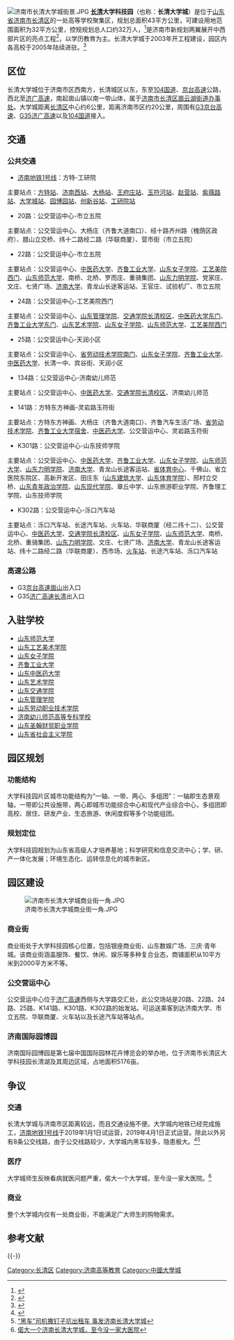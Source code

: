 [[File:济南市长清大学城街景.JPG|thumb]]
'''[[长清|长清]]大学科技园'''（也称：'''长清大学城'''）是位于[[山东省|山东省]][[济南市|济南市]][[长清区|长清区]]的一处高等学校聚集区，规划总面积43平方公里，可建设用地范围面积为32平方公里，控规规划总人口约32万人，<ref>{{Cite web|url=http://www.xijin.gov.cn/system/2012/10/26/011117452.shtml|title=大学科技园片区简介|date=2012-10-26|deadurl=yes|archiveurl=https://web.archive.org/web/20121209190726/http://www.xijin.gov.cn/system/2012/10/26/011117452.shtml|archivedate=2012-12-09}}</ref>是济南市新规划两翼展开中西部片区的亮点工程<ref>{{Cite web|url=http://www.jinan.gov.cn/art/2007/1/15/art_794_7754.html|title=大学科技园建设|date=2007-01-15}}{{dead link|date=2018年5月 |bot=InternetArchiveBot |fix-attempted=yes }}</ref>，以学历教育为主。长清大学城于2003年开工程建设，园区内各高校于2005年陆续进驻。<ref>{{Cite web|url=http://www.jinan.gov.cn/art/2007/1/18/art_794_7419.html|title=济南长清大学科技园启用|date=2007-01-18}}{{dead link|date=2018年5月 |bot=InternetArchiveBot |fix-attempted=yes }}</ref>
==区位==
长清大学城位于济南市区西南方，长清城区以东，东至[[104国道|104国道]]、[[京台高速|京台高速]]公路，西北至[[济广高速|济广高速]]，南起崮山镇以南一带山体，属于[[济南市|济南市]][[长清区|长清区]][[崮云湖街道办事处|崮云湖街道办事处]]。大学城距离[[长清区|长清区]]中心约6公里，距离济南市区约20公里，周围有[[G3|G3]][[京台高速|京台高速]]、[[G35|G35]][[济广高速|济广高速]]以及[[104国道|104国道]]接入。

==交通==
===公共交通===
*[[济南轨道交通1号线|济南地铁1号线]]：方特-工研院
主要站点：[[方特站|方特站]]、[[济南西站_(济南地铁)|济南西站]]、[[大杨站|大杨站]]、[[王府庄站|王府庄站]]、[[玉符河站|玉符河站]]、[[赵营站|赵营站]]、[[紫薇路站|紫薇路站]]、[[大学城站_(济南地铁)|大学城站]]、[[园博园站_(济南地铁)|园博园站]]、[[创新谷站|创新谷站]]、[[工研院站|工研院站]]

*20路：公交营运中心-市立五院
主要站点：公交营运中心、大杨庄（齐鲁大道南口）、经十路齐州路（槐荫区政府）、腊山立交桥、纬十二路经二路（华联商厦）、营市街（市立五院）

*22路：公交营运中心-市立五院
主要站点：公交营运中心、[[山东中医药大学|中医药大学]]、[[齐鲁工业大学|齐鲁工业大学]]、[[山东女子学院|山东女子学院]]、[[山东工艺美术学院|工艺美院西门]]、[[山东师范大学|山东师范大学]]、南桥、北桥、罗而庄、重骑集团、[[山东力明学院|山东力明学院]]、党家庄、文庄、七贤广场、[[济南大学|济南大学]]、青龙山长途客运站、王官庄、试验机厂、市立五院

*24路：公交营运中心-工艺美院西门
主要站点：公交营运中心、[[山东管理学院|山东管理学院]]、[[山东交通学院|交通学院长清校区]]、[[山东中医药大学|中医药大学东门]]、[[齐鲁工业大学|齐鲁工业大学东门]]、[[山东艺术学院|山东艺术学院]]、[[山东女子学院|山东女子学院]]、[[山东师范大学|山东师范大学]]、[[山东工艺美术学院|工艺美院西门]]

*25路：公交营运中心-天润小区
主要站点：公交营运中心、[[山东劳动职业技术学院|省劳动技术学院南门]]、[[山东女子学院|山东女子学院]]、[[齐鲁工业大学|齐鲁工业大学]]、[[山东中医药大学|中医药大学]]、长清一中、宾谷街、天润小区

*134路：公交营运中心-济南幼儿师范
主要站点：公交营运中心、[[山东中医药大学|中医药大学]]、[[山东交通学院|交通学院长清校区]]、济南幼儿师范

*141路：方特东方神画-灵岩路玉符街
主要站点：方特东方神画、大杨庄（齐鲁大道南口）、齐鲁汽车生活广场、[[山东劳动职业技术学院|省劳动技术学院]]、[[齐鲁工业大学|齐鲁工业大学宿舍]]、[[山东中医药大学|中医药大学]]、公交营运中心、灵岩路玉符街

*K301路：公交营运中心-山东技师学院
主要站点：公交营运中心、[[山东中医药大学|中医药大学]]、[[齐鲁工业大学|齐鲁工业大学]]、[[山东女子学院|山东女子学院]]、[[山东师范大学|山东师范大学]]、[[山东力明学院|山东力明学院]]、[[济南大学|济南大学]]、青龙山长途客运站、[[山东省体育中心|省体育中心]]、千佛山、省立医院东院区、高新开发区、田庄东（[[山东建筑大学|山东建筑大学]]、[[山东体育学院|山东体育学院]]）、邢村立交桥、[[山东青年政治学院|山东青年政治学院]]、[[山东现代学院|山东现代学院]]、章丘中学、山东旅游职业学院、齐鲁理工学院、山东技师学院

*K302路：公交营运中心-泺口汽车站
主要站点：泺口汽车站、长途汽车站、火车站、华联商厦（经二纬十二）、公交营运中心、[[山东中医药大学|中医药大学]]、[[山东交通学院|交通学院长清校区]]、[[山东女子学院|山东女子学院]]、[[山东师范大学|山东师范大学]]、南桥、北桥、重骑集团、[[山东力明学院|山东力明学院]]、文庄、七贤广场、[[济南大学|济南大学]]、青龙山长途客运站、纬十二路经二路（华联商厦）、西市场、[[济南站|火车站]]、长途汽车站、泺口汽车站

===高速公路===
*G3[[京台高速|京台高速]][[崮山|崮山]]出入口
*G35[[济广高速|济广高速]][[长清|长清]]出入口

==入驻学校==
*[[山东师范大学|山东师范大学]]
*[[山东工艺美术学院|山东工艺美术学院]]
*[[山东女子学院|山东女子学院]]
*[[齐鲁工业大学|齐鲁工业大学]]
*[[山东中医药大学|山东中医药大学]]
*[[山东艺术学院|山东艺术学院]]
*[[山东交通学院|山东交通学院]]
*[[山东管理学院|山东管理学院]]
*[[山东劳动职业技术学院|山东劳动职业技术学院]]
*[[济南幼儿师范高等专科学校|济南幼儿师范高等专科学校]]
*[[山东圣翰财贸职业学院|山东圣翰财贸职业学院]]
*[[山东省社会主义学院|山东省社会主义学院]]

==园区规划==
===功能结构===
大学科技园片区城市功能结构为“一轴、一带、两心、多组团”：一轴即生态景观轴，一带即公共设施带，两心即城市功能综合中心和现代产业综合中心，多组团即高校、居住、研发产业、生态旅游、休闲度假等多个功能组团。
===规划定位===
大学科技园规划为山东省高级人才培养基地；科学研究和信息交流中心；学、研、产一体化发展；环境生态化、运转信息化的城市新区。

==园区建设==
[[File:济南市长清大学城商业街一角.JPG|thumb]]

===商业街===
商业街处于大学科技园核心位置，包括银座商业街、山东数娱广场、三庆·青年城。该商业街涵盖服饰、餐饮、休闲、娱乐等多种复合业态，商铺面积从10平方米到2000平方米不等。

===公交营运中心===
公交营运中心位于[[济广高速|济广高速]]西侧与大学路交汇处，此公交场站是20路、22路、24路、25路、K141路、K301路、K302路的始发站。可运送乘客到达济南大学、市立五院、华联商厦、火车站以及长途汽车站等站点。

===济南国际园博园===
济南国际园博园是第七届中国国际园林花卉博览会的举办地，位于济南市长清区大学科技园长清湖及其周边区域，占地面积5176亩。

==争议==
===交通===
长清大学城与济南市区距离较远，而且交通设施不便。大学城内地铁已经完成施工，[[济南轨道交通1号线|济南地铁1号线]]于2019年1月1日试运营，2019年4月1日正式运营。除此以外另有8条公交线路，由于公交线路较少，大学城内黑车较多，隐患极大。<ref>{{Cite web |url=http://news.163.com/16/0505/14/BMADILQD00014Q4P.html |title=长清查扣8辆黑车(图) |access-date=2017-05-13 |archive-url=https://web.archive.org/web/20160713130831/http://news.163.com/16/0505/14/BMADILQD00014Q4P.html |archive-date=2016-07-13 |dead-url=yes }}</ref><ref>[http://jinan.iqilu.com/news/2015/1216/2635819.shtml “黑车”司机撒钉子坑出租车 事发济南长清大学城]</ref>

===医疗===
大学城师生反映看病就医问题严重，偌大一个大学城，至今没一家大医院。<ref>[http://www.dzwww.com/shandong/sdnews/201604/t20160418_14156428.htm 偌大一个济南长清大学城，至今没一家大医院]</ref>
===商业===
整个大学城内仅有一处商业街，不能满足广大师生的购物需求。

== 参考文献 ==
{{Reflist}}

{{-}}
{{中国大学城}}
{{长清大学城|nocat}}

[[Category:长清区|Category:长清区]]
[[Category:济南高等教育|Category:济南高等教育]]
[[Category:中國大學城|Category:中國大學城]]